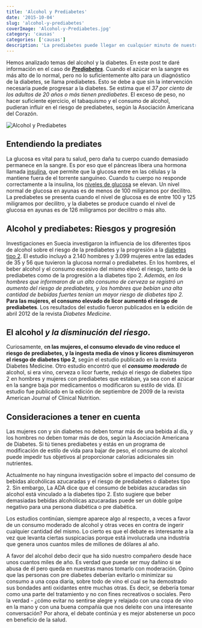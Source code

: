 ```yaml
---
title: 'Alcohol y Prediabetes'
date: '2015-10-04'
slug: 'alcohol-y-prediabetes'
coverImage: 'Alcohol-y-Prediabetes.jpg'
category: 'causas'
categories: ['causas']
description: 'La prediabetes puede llegar en cualquier minuto de nuestras vidas y es importante saber como influye el alcohol en la prediabetes. Te contamos.'
---
```


Hemos analizado temas del alcohol y la diabetes. En este post te daré información en el caso de _[**Prediabetes**](/las-5-cosas-que-hay-que-saber-sobre-la-prediabetes/)_. Cuando el azúcar en la sangre es más alto de lo normal, pero no lo suficientemente alto para un diagnóstico de la diabetes, se llama prediabetes. Esto se debe a que sin la intervención necesaria puede progresar a la diabetes. Se estima que el _37 por ciento de los adultos de 20 años o más tienen prediabetes_. El exceso de peso, no hacer suficiente ejercicio, el tabaquismo y el consumo de alcohol, pudieran influir en el riesgo de prediabetes, según la Asociación Americana del Corazón.

![Alcohol y Prediabetes](images/Alcohol-y-Prediabetes-1024x684.jpg 'Alcohol y Prediabetes')

## Entendiendo la prediates

La glucosa es vital para tu salud, pero daña tu cuerpo cuando demasiado permanece en la sangre. Es por eso que el páncreas libera una hormona llamada [insulina](/que-es-la-insulina-cuantos-tipos-existen/), que permite que la glucosa entre en las células y la mantiene fuera de el torrente sanguíneo. Cuando tu cuerpo no responde correctamente a la insulina, los [niveles de glucosa](/cuanto-es-el-nivel-normal-de-glucosa/) se elevan. Un nivel normal de glucosa en ayunas es de menos de 100 miligramos por decilitro. La prediabetes se presenta cuando el nivel de glucosa es de entre 100 y 125 miligramos por decilitro, y la diabetes se produce cuando el nivel de glucosa en ayunas es de 126 miligramos por decilitro o más alto.

## Alcohol y prediabetes: Riesgos y progresión

Investigaciones en Suecia investigaron la influencia de los diferentes tipos de alcohol sobre el riesgo de la prediabetes y la progresión a la [diabetes tipo 2](/diabetes-tipo-2/). El estudio incluyó a 2.140 hombres y 3.099 mujeres entre las edades de 35 y 56 que tuvieron la glucosa normal o prediabetes. En los hombres, el beber alcohol y el consumo excesivo del mismo elevó el riesgo, tanto de la prediabetes como de la progresión a la diabetes tipo 2. _Además, en los hombres que informaron de un alto consumo de cerveza se registró un aumento del riesgo de prediabetes, y los hombres que bebían una alta cantidad de bebidas fuertes tenían un mayor riesgo de diabetes tipo 2._ **Para las mujeres, el consumo elevado de licor aumentó el riesgo de prediabetes**. Los resultados del estudio fueron publicados en la edición de abril 2012 de la revista _Diabetes Medicine_.

## El alcohol _y la disminución del riesgo_.

Curiosamente, e**n las mujeres, el consumo elevado de vino reduce el riesgo de prediabetes, y la ingesta media de vinos y licores disminuyeron el riesgo de diabetes tipo 2**, según el estudio publicado en la revista Diabetes Medicine. Otro estudio encontró que el **_consumo moderado_** de alcohol, si era vino, cerveza o licor fuerte, redujo el riesgo de diabetes tipo 2 en hombres y mujeres con prediabetes que estaban, ya sea con el azúcar en la sangre baja por medicamentos o modificaron su estilo de vida. El estudio fue publicado en la edición de septiembre de 2009 de la revista American Journal of Clinical Nutrition.

## Consideraciones a tener en cuenta

Las mujeres con y sin diabetes no deben tomar más de una bebida al día, y los hombres no deben tomar más de dos, según la Asociación Americana de Diabetes. Si tú tienes prediabetes y estás en un programa de modificación de estilo de vida para bajar de peso, el consumo de alcohol puede impedir tus objetivos al proporcionar calorías adicionales sin nutrientes.

Actualmente no hay ninguna investigación sobre el impacto del consumo de bebidas alcohólicas azucaradas y el riesgo de prediabetes o diabetes tipo 2. Sin embargo, La ADA dice que el consumo de bebidas azucaradas sin alcohol está vinculado a la diabetes tipo 2. Esto sugiere que beber demasiadas bebidas alcohólicas azucaradas puede ser un doble golpe negativo para una persona diabética o pre diabética.

Los estudios continúan, siempre aparece algo al respecto, a veces a favor de un consumo moderado de alcohol y otras veces en contra de ingerir cualquier cantidad del mismo. Lo cierto es que el debate es interesante a la vez que levanta ciertas suspicacias porque está involucrada una industria que genera unos cuantos miles de millones de dólares al año.

A favor del alcohol debo decir que ha sido nuestro compañero desde hace unos cuantos miles de año. Es verdad que puede ser muy dañino si se abusa de él pero queda en nuestras manos tomarlo con moderación. Opino que las personas con pre diabetes deberían evitarlo o minimizar su consumo a una copa diaria, sobre todo de vino el cual se ha demostrado sus bondades anti oxidantes entre muchas otras. Es decir, se debería tomar como una parte del tratamiento y no con fines recreativos o sociales. Pero la verdad - ¿cómo evitar no sentirse alegre y relajado con una copa de vino en la mano y con una buena compañía que nos deleite con una interesante conversación? Por ahora, el debate continúa y es mejor abstenerse un poco en beneficio de la salud.
